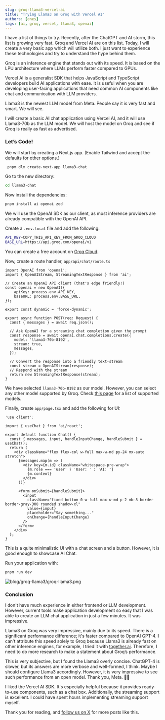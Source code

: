 ```yaml
---
slug: groq-llama3-vercel-ai
title: "Trying Llama3 on Groq with Vercel AI"
authors: [enes]
tags: [ai, groq, vercel, llama3, openai]
---
```


I have a list of things to try. Recently, after the ChatGPT and AI storm, this list is growing very fast. Groq and Vercel AI are on this list. Today, I will create a very basic app which will utilize both. I just want to experience these technologies and try to understand the hype behind them.

Groq is an inference engine that stands out with its speed. It is based on the LPU architecture where LLMs perform faster compared to GPUs.

Vercel AI is a generalist SDK that helps JavaScript and TypeScript developers build AI applications with ease. It is useful when you are developing user-facing applications that need common AI components like chat and communication with LLM providers.

Llama3 is the newest LLM model from Meta. People say it is very fast and smart. We will see.

I will create a basic AI chat application using Vercel AI, and it will use Llama3-70b as the LLM model. We will host the model on Groq and see if Groq is really as fast as advertised.

### Let’s Code!

We will start by creating a Next.js app. (Enable Tailwind and accept the defaults for other options.)

```bash
 pnpm dlx create-next-app llama3-chat
```

Go to the new directory:

```bash
cd llama3-chat
```

Now install the dependencies:

```bash
pnpm install ai openai zod
```

We will use the OpenAI SDK as our client, as most inference providers are already compatible with the OpenAI API.

Create a `.env.local` file and add the following:

```bash
API_KEY=COPY_THIS_API_KEY_FROM_GROQ_CLOUD
BASE_URL=https://api.groq.com/openai/v1
```

You can create a free account on [Groq Cloud](https://console.groq.com/).

Now, create a route handler, `app/api/chat/route.ts`

```tsx
import OpenAI from 'openai';
import { OpenAIStream, StreamingTextResponse } from 'ai';
 
// Create an OpenAI API client (that's edge friendly!)
const openai = new OpenAI({
    apiKey: process.env.API_KEY,
    baseURL: process.env.BASE_URL,
});
 
export const dynamic = 'force-dynamic';
 
export async function POST(req: Request) {
  const { messages } = await req.json();
 
  // Ask OpenAI for a streaming chat completion given the prompt
  const response = await openai.chat.completions.create({
    model: 'llama3-70b-8192',
    stream: true,
    messages,
  });
 
  // Convert the response into a friendly text-stream
  const stream = OpenAIStream(response);
  // Respond with the stream
  return new StreamingTextResponse(stream);
}
```

We have selected `llama3-70b-8192` as our model. However, you can select any other model supported by Groq. Check [this page](https://console.groq.com/docs/models) for a list of supported models.

Finally, create `app/page.tsx` and add the following for UI:

```tsx
'use client';
 
import { useChat } from 'ai/react';
 
export default function Chat() {
  const { messages, input, handleInputChange, handleSubmit } = useChat();
  return (
    <div className="flex flex-col w-full max-w-md py-24 mx-auto stretch">
      {messages.map(m => (
        <div key={m.id} className="whitespace-pre-wrap">
          {m.role === 'user' ? 'User: ' : 'AI: '}
          {m.content}
        </div>
      ))}
 
      <form onSubmit={handleSubmit}>
        <input
          className="fixed bottom-0 w-full max-w-md p-2 mb-8 border border-gray-300 rounded shadow-xl"
          value={input}
          placeholder="Say something..."
          onChange={handleInputChange}
        />
      </form>
    </div>
  );
}
```

This is a quite minimalistic UI with a chat screen and a button. However, it is good enough to showcase AI Chat.

Run your application with:

```bash
pnpm run dev
```

![blog/groq-llama3/groq-llama3.png](/blog/groq-llama3/groq-llama3.png)

### Conclusion

I don't have much experience in either frontend or LLM development. However, current tools make application development so easy that I was able to create an LLM chat application in just a few minutes. It was impressive.

Llama3 on Groq was very impressive, mainly due to its speed. There is a significant performance difference; it's faster compared to OpenAI GPT-4. I can't attribute this speed solely to Groq because Llama3 is already fast on other inference engines, for example, I tried it with [together.ai](http://together.ai/). Therefore, I need to do more research to make a statement about Groq’s performance.

This is very subjective, but I found the Llama3 overly concise. ChatGPT-4 is slower, but its answers are more verbose and well-formed, I think. Maybe I should configure Llama3 accordingly. However, it is very impressive to see such performance from an open model. Thank you, Meta. 👏🏻

I liked the Vercel AI SDK. It's especially helpful because it provides ready-to-use components, such as a chat box. Additionally, the streaming support is excellent. I could have spent hours implementing streaming support myself.

Thank you for reading, and [follow us on X](https://www.notion.so/New-Upstash-com-0b73374f807147079af9cafeb991c12f?pvs=21) for more posts like this.